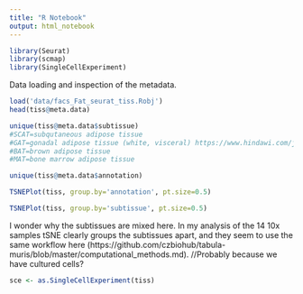 ```yaml
---
title: "R Notebook"
output: html_notebook
---
```


```r
library(Seurat)
library(scmap)
library(SingleCellExperiment)
```


Data loading and inspection of the metadata.

```r
load('data/facs_Fat_seurat_tiss.Robj')
head(tiss@meta.data)
```


```r
unique(tiss@meta.data$subtissue)
#SCAT=subqutaneous adipose tissue
#GAT=gonadal adipose tissue (white, visceral) https://www.hindawi.com/journals/jobe/2011/490650/
#BAT=brown adipose tissue
#MAT=bone marrow adipose tissue 
```

```r
unique(tiss@meta.data$annotation)
```

```r
TSNEPlot(tiss, group.by='annotation', pt.size=0.5)
```

```r
TSNEPlot(tiss, group.by='subtissue', pt.size=0.5)
```

I wonder why the subtissues are mixed here. In my analysis of the 14 10x samples tSNE clearly groups the subtissues apart, and they seem to use the same workflow here (https://github.com/czbiohub/tabula-muris/blob/master/computational_methods.md).
//Probably because we have cultured cells?


```r
sce <- as.SingleCellExperiment(tiss)
```


